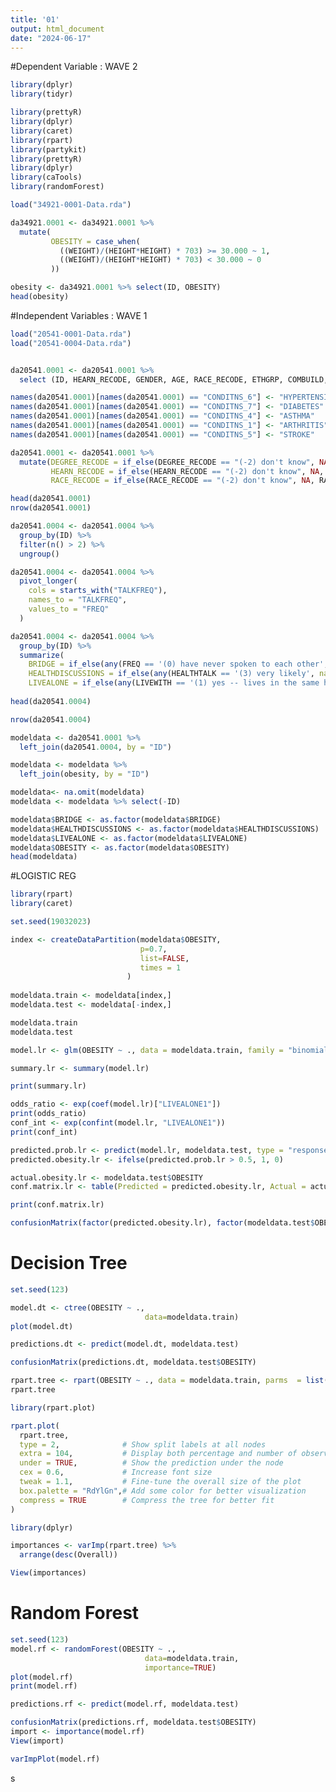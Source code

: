 ---
title: '01'
output: html_document
date: "2024-06-17"
---

#Dependent Variable : WAVE 2
```{r}
library(dplyr)
library(tidyr)

library(prettyR)
library(dplyr)
library(caret)
library(rpart)
library(partykit)
library(prettyR)
library(dplyr)
library(caTools) 
library(randomForest) 
```

```{r}
load("34921-0001-Data.rda")

da34921.0001 <- da34921.0001 %>%
  mutate(
         OBESITY = case_when(
           ((WEIGHT)/(HEIGHT*HEIGHT) * 703) >= 30.000 ~ 1,
           ((WEIGHT)/(HEIGHT*HEIGHT) * 703) < 30.000 ~ 0
         )) 

obesity <- da34921.0001 %>% select(ID, OBESITY)
head(obesity)

```

#Independent Variables : WAVE 1
```{r}

load("20541-0001-Data.rda")
load("20541-0004-Data.rda")


da20541.0001 <- da20541.0001 %>%
  select (ID, HEARN_RECODE, GENDER, AGE, RACE_RECODE, ETHGRP, COMBUILD, CONDITNS_6, CONDITNS_7,CONDITNS_4,CONDITNS_1,CONDITNS_5,EXERCISE,NOTEAT, FLTDEP, DEGREE_RECODE, HISPANIC, MARITLST,JOBSTAT_1, PHYSHLTH, MNTLHLTH, ATNDSERV )
```

```{r}
names(da20541.0001)[names(da20541.0001) == "CONDITNS_6"] <- "HYPERTENSION"
names(da20541.0001)[names(da20541.0001) == "CONDITNS_7"] <- "DIABETES"
names(da20541.0001)[names(da20541.0001) == "CONDITNS_4"] <- "ASTHMA" 
names(da20541.0001)[names(da20541.0001) == "CONDITNS_1"] <- "ARTHRITIS"
names(da20541.0001)[names(da20541.0001) == "CONDITNS_5"] <- "STROKE"

da20541.0001 <- da20541.0001 %>%
  mutate(DEGREE_RECODE = if_else(DEGREE_RECODE == "(-2) don't know", NA, DEGREE_RECODE),
         HEARN_RECODE = if_else(HEARN_RECODE == "(-2) don't know", NA, HEARN_RECODE),
         RACE_RECODE = if_else(RACE_RECODE == "(-2) don't know", NA, RACE_RECODE))
```

```{r}
head(da20541.0001)
nrow(da20541.0001)
```


```{r}
da20541.0004 <- da20541.0004 %>%
  group_by(ID) %>%
  filter(n() > 2) %>%
  ungroup()
```

```{r}
da20541.0004 <- da20541.0004 %>%
  pivot_longer(
    cols = starts_with("TALKFREQ"),
    names_to = "TALKFREQ",
    values_to = "FREQ"
  )

da20541.0004 <- da20541.0004 %>%
  group_by(ID) %>%
  summarize(
    BRIDGE = if_else(any(FREQ == '(0) have never spoken to each other', na.rm = TRUE), 1, 0),
    HEALTHDISCUSSIONS = if_else(any(HEALTHTALK == '(3) very likely', na.rm = TRUE), 1, 0),
    LIVEALONE = if_else(any(LIVEWITH == '(1) yes -- lives in the same household', na.rm = TRUE), 0,1))
  
head(da20541.0004)
```

```{r}
nrow(da20541.0004)
```


```{r}
modeldata <- da20541.0001 %>%
  left_join(da20541.0004, by = "ID")

modeldata <- modeldata %>%
  left_join(obesity, by = "ID")

modeldata<- na.omit(modeldata)
modeldata <- modeldata %>% select(-ID)

modeldata$BRIDGE <- as.factor(modeldata$BRIDGE)
modeldata$HEALTHDISCUSSIONS <- as.factor(modeldata$HEALTHDISCUSSIONS)
modeldata$LIVEALONE <- as.factor(modeldata$LIVEALONE)
modeldata$OBESITY <- as.factor(modeldata$OBESITY)
head(modeldata)
```

#LOGISTIC REG

```{r}
library(rpart)
library(caret)

set.seed(19032023)

index <- createDataPartition(modeldata$OBESITY, 
                             p=0.7,
                             list=FALSE, 
                             times = 1
                          )
 
modeldata.train <- modeldata[index,]
modeldata.test <- modeldata[-index,]

modeldata.train
modeldata.test
```

```{r}
model.lr <- glm(OBESITY ~ ., data = modeldata.train, family = "binomial")

summary.lr <- summary(model.lr)
```

```{r}
print(summary.lr)
```

```{r}
odds_ratio <- exp(coef(model.lr)["LIVEALONE1"])
print(odds_ratio)
conf_int <- exp(confint(model.lr, "LIVEALONE1"))
print(conf_int)
```

```{r}
predicted.prob.lr <- predict(model.lr, modeldata.test, type = "response")
predicted.obesity.lr <- ifelse(predicted.prob.lr > 0.5, 1, 0)

actual.obesity.lr <- modeldata.test$OBESITY
conf.matrix.lr <- table(Predicted = predicted.obesity.lr, Actual = actual.obesity.lr)

print(conf.matrix.lr)
```

```{r}
confusionMatrix(factor(predicted.obesity.lr), factor(modeldata.test$OBESITY), positive = as.character(1))
```


# Decision Tree

```{r}
set.seed(123)

model.dt <- ctree(OBESITY ~ ., 
                              data=modeldata.train)
plot(model.dt)

```



```{r}

predictions.dt <- predict(model.dt, modeldata.test)

confusionMatrix(predictions.dt, modeldata.test$OBESITY)

```

```{r}
rpart.tree <- rpart(OBESITY ~ ., data = modeldata.train, parms  = list(split = "information"))
rpart.tree
```

```{r}
library(rpart.plot)

rpart.plot(
  rpart.tree,
  type = 2,              # Show split labels at all nodes
  extra = 104,           # Display both percentage and number of observations
  under = TRUE,          # Show the prediction under the node
  cex = 0.6,             # Increase font size
  tweak = 1.1,           # Fine-tune the overall size of the plot
  box.palette = "RdYlGn",# Add some color for better visualization
  compress = TRUE        # Compress the tree for better fit
)
```

```{r}
library(dplyr)

importances <- varImp(rpart.tree) %>%
  arrange(desc(Overall))

View(importances)
```
# Random Forest

```{r}

set.seed(123)
model.rf <- randomForest(OBESITY ~ ., 
                              data=modeldata.train, 
                              importance=TRUE)
plot(model.rf)
print(model.rf)
```

```{r}
predictions.rf <- predict(model.rf, modeldata.test)

confusionMatrix(predictions.rf, modeldata.test$OBESITY)
import <- importance(model.rf)
View(import)
```
```{r}
varImpPlot(model.rf)
```
s